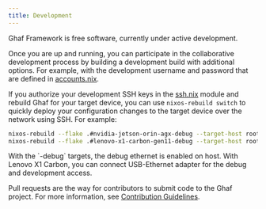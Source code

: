 ```yaml
---
title: Development
---
```


Ghaf Framework is free software, currently under active development.

Once you are up and running, you can participate in the collaborative development process by building a development build with additional options. For example, with the development username and password that are defined in [accounts.nix](https://github.com/tiiuae/ghaf/blob/main/modules/common/users/accounts.nix).

If you authorize your development SSH keys in the [ssh.nix](https://github.com/tiiuae/ghaf/blob/main/modules/common/development/authorized_ssh_keys.nix#L4-L21) module and rebuild Ghaf for your target device, you can use `nixos-rebuild switch` to quickly deploy your configuration changes to the target device over the network using SSH. For example:

```sh
nixos-rebuild --flake .#nvidia-jetson-orin-agx-debug --target-host root@<ip_address_of_ghaf-host> --fast switch
nixos-rebuild --flake .#lenovo-x1-carbon-gen11-debug --target-host root@<ip_address_of_ghaf-host> --fast switch
```


<Aside type="tip">
  With the `-debug` targets, the debug ethernet is enabled on host. With Lenovo
  X1 Carbon, you can connect USB-Ethernet adapter for the debug and development
  access.
</Aside>

Pull requests are the way for contributors to submit code to the Ghaf project. For more information, see [Contribution Guidelines](/ghaf/appendices/contributing_general).
